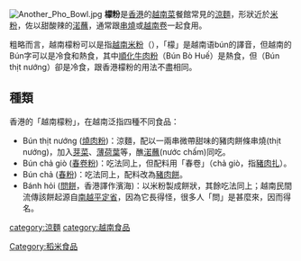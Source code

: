 [[File:Another_Pho_Bowl.jpg|thumb]]
'''檬粉'''是[[香港|香港]]的[[越南菜|越南菜]]餐館常見的[[涼麵|涼麵]]，形狀近於[[米粉|米粉]]，佐以甜酸辣的[[水蘸汁|渃蘸]]，通常跟[[串燒|串燒]]或[[越南粉卷|越南卷]]一起食用。

粗略而言，越南檬粉可以是指[[越南米粉|越南米粉]]（{{vie|v=Bún|hn=𥻸|f=h}}），「檬」是越南语bún的譯音，但越南的Bún字可以是冷食和熱食，其中[[順化牛肉粉|順化牛肉粉]]（Bún Bò Huế）是熱食，但{{link-en|燒肉粉|Bún thịt nướng}}（Bún thịt nướng）卻是冷食，跟香港檬粉的用法不盡相同。

==種類==
香港的「越南檬粉」，在越南泛指四種不同食品：
*Bún thịt nướng ([[燒肉粉|燒肉粉]])：涼麵，配以一兩串微帶甜味的豬肉餅條串燒(thịt nướng)，加入[[芽菜|芽菜]]、[[薄荷葉|薄荷葉]]等，醮[[水蘸汁|渃蘸]](nước chấm)同吃。
*Bún chả giò ([[春卷粉|春卷粉]])：吃法同上，但配料用「春卷」（chả giò，指[[豬肉扎|豬肉扎]]）。
*Bún chả ([[春粉|春粉]])：吃法同上，配料改為[[豬肉餅|豬肉餅]]。
*Bánh hỏi ([[問餅|問餅]]，香港譯作濱海)：以米粉製成餅狀，其餘吃法同上；越南民間流傳該餅起源自[[南越|南越]][[平定省|平定省]]，因為它長得怪，很多人「問」是甚麼來，因而得名。　

{{Commonscat|Bún}}
[[Category:稻米食品|Category:稻米食品]]
[[category:涼麵|category:涼麵]]
[[category:越南食品|category:越南食品]]